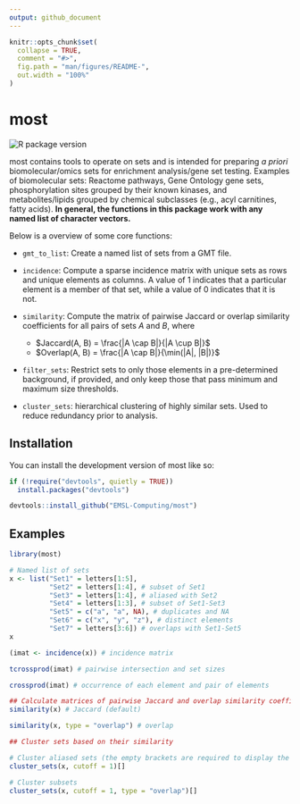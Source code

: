 ```yaml
---
output: github_document
---
```


<!-- README.md is generated from README.Rmd. Please edit that file -->

```r
knitr::opts_chunk$set(
  collapse = TRUE,
  comment = "#>",
  fig.path = "man/figures/README-",
  out.width = "100%"
)
```

# most

<!-- badges: start -->
![R package version](https://img.shields.io/github/r-package/v/EMSL-Computing/most?label=R%20package)
<!-- badges: end -->

most contains tools to operate on sets and is intended for preparing _a priori_ biomolecular/omics sets for enrichment analysis/gene set testing. Examples of biomolecular sets: Reactome pathways, Gene Ontology gene sets, phosphorylation sites grouped by their known kinases, and metabolites/lipids grouped by chemical subclasses (e.g., acyl carnitines, fatty acids). **In general, the functions in this package work with any named list of character vectors.**

Below is a overview of some core functions:

- `gmt_to_list`: Create a named list of sets from a GMT file.

- `incidence`: Compute a sparse incidence matrix with unique sets as rows and unique elements as columns. A value of 1 indicates that a particular element is a member of that set, while a value of 0 indicates that it is not.

- `similarity`: Compute the matrix of pairwise Jaccard or overlap similarity coefficients for all pairs of sets $A$ and $B$, where
  - $Jaccard(A, B) = \frac{|A \cap B|}{|A \cup B|}$
  - $Overlap(A, B) = \frac{|A \cap B|}{\min(|A|, |B|)}$

- `filter_sets`: Restrict sets to only those elements in a pre-determined background, if provided, and only keep those that pass minimum and maximum size thresholds.

- `cluster_sets`: hierarchical clustering of highly similar sets. Used to reduce redundancy prior to analysis.


## Installation

You can install the development version of most like so:

``` r
if (!require("devtools", quietly = TRUE))
  install.packages("devtools")

devtools::install_github("EMSL-Computing/most")
```

## Examples

```r
library(most)

# Named list of sets
x <- list("Set1" = letters[1:5],
          "Set2" = letters[1:4], # subset of Set1
          "Set3" = letters[1:4], # aliased with Set2
          "Set4" = letters[1:3], # subset of Set1-Set3
          "Set5" = c("a", "a", NA), # duplicates and NA
          "Set6" = c("x", "y", "z"), # distinct elements
          "Set7" = letters[3:6]) # overlaps with Set1-Set5
x
```

```r
(imat <- incidence(x)) # incidence matrix

tcrossprod(imat) # pairwise intersection and set sizes

crossprod(imat) # occurrence of each element and pair of elements
```


```r
## Calculate matrices of pairwise Jaccard and overlap similarity coefficients
similarity(x) # Jaccard (default)

similarity(x, type = "overlap") # overlap
```

```r
## Cluster sets based on their similarity

# Cluster aliased sets (the empty brackets are required to display the table)
cluster_sets(x, cutoff = 1)[]

# Cluster subsets
cluster_sets(x, cutoff = 1, type = "overlap")[]
```

